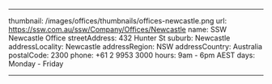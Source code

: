 ---

thumbnail: /images/offices/thumbnails/offices-newcastle.png
url: https://ssw.com.au/ssw/Company/Offices/Newcastle
name: SSW Newcastle Office
streetAddress: 432 Hunter St
suburb: Newcastle
addressLocality: Newcastle
addressRegion: NSW
addressCountry: Australia
postalCode: 2300
phone: +61 2 9953 3000
hours: 9am - 6pm AEST
days: Monday - Friday

---